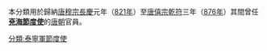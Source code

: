本分類用於歸納[[唐穆宗|唐穆宗]][[長慶|長慶]]元年（[[821年|821年]]）至[[唐僖宗|唐僖宗]][[乾符|乾符]]三年（[[876年|876年]]）其間曾任'''[[兗海節度使|兗海節度使]]'''的[[唐朝|唐朝]]官員。	

[[分類:泰寧軍節度使|分類:泰寧軍節度使]]
